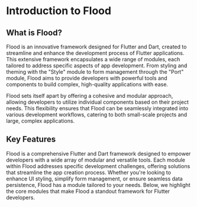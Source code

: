 
# Introduction to Flood

## What is Flood?

Flood is an innovative framework designed for Flutter and Dart, created to streamline and enhance the development process of Flutter applications. This extensive framework encapsulates a wide range of modules, each tailored to address specific aspects of app development. From styling and theming with the "Style" module to form management through the "Port" module, Flood aims to provide developers with powerful tools and components to build complex, high-quality applications with ease.

Flood sets itself apart by offering a cohesive and modular approach, allowing developers to utilize individual components based on their project needs. This flexibility ensures that Flood can be seamlessly integrated into various development workflows, catering to both small-scale projects and large, complex applications.

## Key Features

Flood is a comprehensive Flutter and Dart framework designed to empower developers with a wide array of modular and versatile tools. Each module within Flood addresses specific development challenges, offering solutions that streamline the app creation process. Whether you're looking to enhance UI styling, simplify form management, or ensure seamless data persistence, Flood has a module tailored to your needs. Below, we highlight the core modules that make Flood a standout framework for Flutter developers.

<Cards>
    <DescriptionCard
        title="Pond"
        description="The foundation of Flood, Pond provides a modular ecosystem for managing core components, CLI utilities, and app-specific enhancements."
        href="/pond"
        arrow
    />
    <DescriptionCard
        title="Style"
        description="A comprehensive theming and styling system that simplifies the visual design of your Flutter applications."
        href="/style"
        arrow
    />
    <DescriptionCard
        title="Port"
        description="A module for defining, validating, and managing form data, with automatic UI generation capabilities."
        href="/port"
        arrow
    />
    <DescriptionCard
        title="Path"
        description="A solution for managing routes and paths within your application, with a focus on type-safe parameters and route paths."
        href="/path"
        arrow
    />
    <DescriptionCard
        title="Environment"
        description="A set of components for managing application configurations across different environments."
        href="/environment"
        arrow
    />
    <DescriptionCard
        title="Drop"
        description="A framework for creating a robust data layer, with support for Entities, ValueObjects, Repositories, and Queries."
        href="/drop"
        arrow
    />
    <DescriptionCard
        title="Auth"
        description="A unified authentication system with flexible AuthService implementations and seamless Flutter integration."
        href="/auth"
        arrow
    />
    <DescriptionCard
        title="Model"
        description="A foundation for managing and transforming data states within your Flutter applications."
        href="/model"
        arrow
    />
    <DescriptionCard
        title="Persistence"
        description="A comprehensive solution for data storage and retrieval across various data sources."
        href="/persistence"
        arrow
    />
    <DescriptionCard
        title="Type"
        description="A module for handling and instantiating runtime types in Dart."
        href="/type"
        arrow
    />
</Cards>
